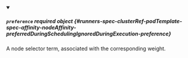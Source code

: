 


<details className="config-field" data-expandable="true" open>
<summary>

##### `preference` <span className="config-field-required" data-required="false">required</span> <span className="config-field-type">object</span> <span className="config-field-default"></span> <span className="config-field-enum"></span> {#runners-spec-clusterRef-podTemplate-spec-affinity-nodeAffinity-preferredDuringSchedulingIgnoredDuringExecution-preference}

A node selector term, associated with the corresponding weight.

</summary>

<PartialPreferencereference />


</details>

